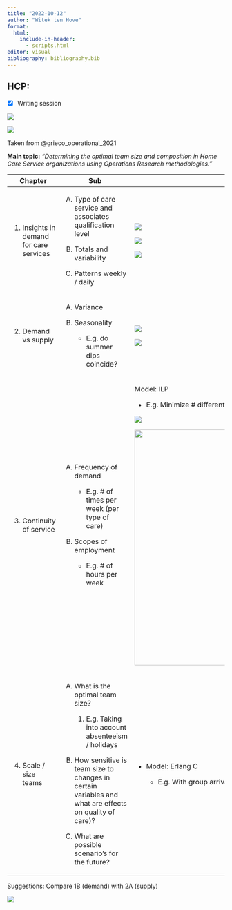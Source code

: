 ```yaml
---
title: "2022-10-12"
author: "Witek ten Hove"
format:
  html:
    include-in-header:
      - scripts.html
editor: visual
bibliography: bibliography.bib
---
```


## HCP:

-   [x] Writing session

![](images/20221013schrijfsessie.jpeg)

![](images/hhcdecisions.jpeg)

Taken from @grieco_operational_2021

**Main topic:** *"Determining the optimal team size and composition in Home Care Service organizations using Operations Research methodologies."*

+------------------------------------------+----------------------------------------------------------------------------------------------------------+---------------------------------------------------------------------------------------------------+
| Chapter                                  | Sub                                                                                                      | Notes                                                                                             |
+==========================================+==========================================================================================================+===================================================================================================+
| 1.  Insights in demand for care services | A.  Type of care service and associates qualification level                                              | ![](images/Total%20duration%20by%20care%20type%20per%20team.png)                                  |
|                                          |                                                                                                          |                                                                                                   |
|                                          | B.  Totals and variability                                                                               | ![](images/Distribution%20of%20weekly%20demand%20for%20care%20services.png)                       |
|                                          |                                                                                                          |                                                                                                   |
|                                          | C.  Patterns weekly / daily                                                                              | ![](images/Total%20demand%20for%20care%20per%20day%20by%20part%20of%20day.png)                    |
+------------------------------------------+----------------------------------------------------------------------------------------------------------+---------------------------------------------------------------------------------------------------+
| 2.  Demand vs supply                     | A.  Variance                                                                                             | ![](images/Distribution%20of%20weekly%20supply%20of%20care%20services.png)                        |
|                                          |                                                                                                          |                                                                                                   |
|                                          | B.  Seasonality                                                                                          | ![](images/Weekly%20demand%20versus%20supply%20in%202021.png)                                     |
|                                          |                                                                                                          |                                                                                                   |
|                                          |     -   E.g. do summer dips coincide?                                                                    |                                                                                                   |
+------------------------------------------+----------------------------------------------------------------------------------------------------------+---------------------------------------------------------------------------------------------------+
| 3.  Continuity of service                | A.  Frequency of demand                                                                                  | Model: ILP                                                                                        |
|                                          |                                                                                                          |                                                                                                   |
|                                          |     -   E.g. \# of times per week (per type of care)                                                     | -   E.g. Minimize \# different nurses per client                                                  |
|                                          |                                                                                                          |                                                                                                   |
|                                          | B.  Scopes of employment                                                                                 | ![](images/Count%20of%20clients%20per%20number%20of%20weekly%20day%20parts.png)                   |
|                                          |                                                                                                          |                                                                                                   |
|                                          |     -   E.g. \# of hours per week                                                                        | ![](images/Distribution%20of%20contracted%20hours%20per%20employee%20per%20week.png){width="546"} |
+------------------------------------------+----------------------------------------------------------------------------------------------------------+---------------------------------------------------------------------------------------------------+
| 4.  Scale / size teams                   | A.  What is the optimal team size?                                                                       | -   Model: Erlang C                                                                               |
|                                          |                                                                                                          |                                                                                                   |
|                                          |     1.  E.g. Taking into account absenteeism / holidays                                                  |     -   E.g. With group arrivals                                                                  |
|                                          |                                                                                                          |                                                                                                   |
|                                          | B.  How sensitive is team size to changes in certain variables and what are effects on quality of care)? |                                                                                                   |
|                                          |                                                                                                          |                                                                                                   |
|                                          | C.  What are possible scenario's for the future?                                                         |                                                                                                   |
+------------------------------------------+----------------------------------------------------------------------------------------------------------+---------------------------------------------------------------------------------------------------+

Suggestions: Compare 1B (demand) with 2A (supply)

![](images/demandvssupply.png)
